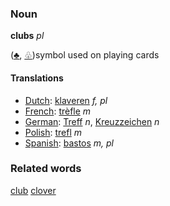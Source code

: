 ===Noun===
'''clubs''' ''pl''

([[♣]], [[♧]])symbol used on playing cards

====Translations====
*[[Dutch]]: [[klaveren]] ''f, pl''
*[[French]]: [[trèfle]] ''m''
*[[German]]: [[Treff]] ''n'', [[Kreuzzeichen]] ''n''
*[[Polish]]: [[trefl]] ''m''
*[[Spanish]]: [[bastos]] ''m, pl''

===Related words===
[[club]]
[[clover]] <!-- is it related? -->